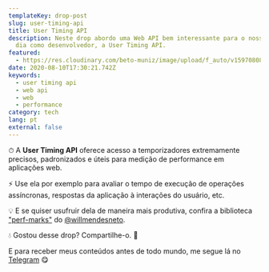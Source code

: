 ```yaml
---
templateKey: drop-post
slug: user-timing-api
title: User Timing API
description: Neste drop abordo uma Web API bem interessante para o nosso dia a
  dia como desenvolvedor, a User Timing API.
featured:
  - https://res.cloudinary.com/beto-muniz/image/upload/f_auto/v1597080801/uta_p40moh.jpg
date: 2020-08-10T17:30:21.742Z
keywords:
  - user timing api
  - web api
  - web
  - performance
category: tech
lang: pt
external: false
---
```


<Drop>

⏱ A **User Timing API** oferece acesso a temporizadores extremamente precisos, padronizados e úteis para medição de performance em aplicações web.

⚡️ Use ela por exemplo para avaliar o tempo de execução de operações assíncronas, respostas da aplicação à interações do usuário, etc.

💡 E se quiser usufruir dela de maneira mais produtiva, confira a biblioteca ["perf-marks"](https://github.com/willmendesneto/perf-marks) do [@willmendesneto](https://twitter.com/willmendesneto).

</Drop>

<Drop>

💧 Gostou desse drop? Compartilhe-o. 🤩  

E para receber meus conteúdos antes de todo mundo, me segue lá no [Telegram](https://bit.ly/betomuniz-drops) 😋 

</Drop>